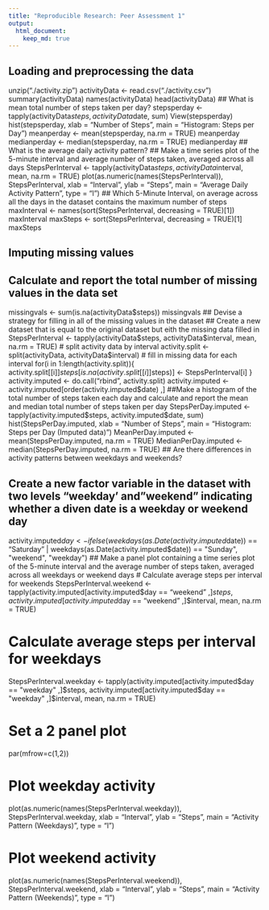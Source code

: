 ```yaml
---
title: "Reproducible Research: Peer Assessment 1"
output: 
  html_document:
    keep_md: true
---
```


## Loading and preprocessing the data
unzip("./activity.zip")
activityData <- read.csv("./activity.csv")
summary(activityData)
names(activityData)
head(activityData)
## What is mean total number of steps taken per day?
stepsperday <- tapply(activityData$steps, activityData$date, sum)
View(stepsperday)
hist(stepsperday, xlab = "Number of Steps", main = "Histogram: Steps per Day")
meanperday <- mean(stepsperday, na.rm = TRUE)
meanperday
medianperday <- median(stepsperday, na.rm = TRUE)
medianperday
## What is the average daily activity pattern?
## Make a time series plot of the 5-minute interval and average number of steps taken, averaged across all days
StepsPerInterval <- tapply(activityData$steps, activityData$interval, mean, na.rm = TRUE)
plot(as.numeric(names(StepsPerInterval)), 
     StepsPerInterval, 
     xlab = "Interval", 
     ylab = "Steps", 
     main = "Average Daily Activity Pattern", 
     type = "l")
## Which 5-Minute Interval, on average across all the days in the dataset contains the maximum number of steps
maxInterval <- names(sort(StepsPerInterval, decreasing = TRUE)[1])
maxInterval
maxSteps <- sort(StepsPerInterval, decreasing = TRUE)[1]
maxSteps

## Imputing missing values
## Calculate and report the total number of missing values in the data set
missingvals <- sum(is.na(activityData$steps))
missingvals
## Devise a strategy for filling in all of the missing values in the dataset 
## Create a new dataset that is equal to the original dataset but eith the missing data filled in 
StepsPerInterval <- tapply(activityData$steps, activityData$interval, mean, na.rm = TRUE)
# split activity data by interval
activity.split <- split(activityData, activityData$interval)
# fill in missing data for each interval
for(i in 1:length(activity.split)){
  activity.split[[i]]$steps[is.na(activity.split[[i]]$steps)] <- StepsPerInterval[i]
}
activity.imputed <- do.call("rbind", activity.split)
activity.imputed <- activity.imputed[order(activity.imputed$date) ,]
##Make a histogram of the total number of steps taken each day and calculate and report the mean and median total number of steps taken per day
StepsPerDay.imputed <- tapply(activity.imputed$steps, activity.imputed$date, sum)
hist(StepsPerDay.imputed, xlab = "Number of Steps", main = "Histogram: Steps per Day (Imputed data)")
MeanPerDay.imputed <- mean(StepsPerDay.imputed, na.rm = TRUE)
MedianPerDay.imputed <- median(StepsPerDay.imputed, na.rm = TRUE)
## Are there differences in activity patterns between weekdays and weekends?

## Create a new factor variable in the dataset with two levels "weekday' and "weekend" indicating whether a diven date is a weekday or weekend day
activity.imputed$day <- ifelse(weekdays(as.Date(activity.imputed$date)) == "Saturday" | weekdays(as.Date(activity.imputed$date)) == "Sunday", "weekend", "weekday")
## Make a panel plot containing a time series plot of the 5-minute interval and the average number of steps taken, averaged across all weekdays or weekend days
# Calculate average steps per interval for weekends
StepsPerInterval.weekend <- tapply(activity.imputed[activity.imputed$day == "weekend" ,]$steps, activity.imputed[activity.imputed$day == "weekend" ,]$interval, mean, na.rm = TRUE)

# Calculate average steps per interval for weekdays
StepsPerInterval.weekday <- tapply(activity.imputed[activity.imputed$day == "weekday" ,]$steps, activity.imputed[activity.imputed$day == "weekday" ,]$interval, mean, na.rm = TRUE)

# Set a 2 panel plot
par(mfrow=c(1,2))

# Plot weekday activity
plot(as.numeric(names(StepsPerInterval.weekday)), 
     StepsPerInterval.weekday, 
     xlab = "Interval", 
     ylab = "Steps", 
     main = "Activity Pattern (Weekdays)", 
     type = "l")

# Plot weekend activity
plot(as.numeric(names(StepsPerInterval.weekend)), 
     StepsPerInterval.weekend, 
     xlab = "Interval", 
     ylab = "Steps", 
     main = "Activity Pattern (Weekends)", 
     type = "l")